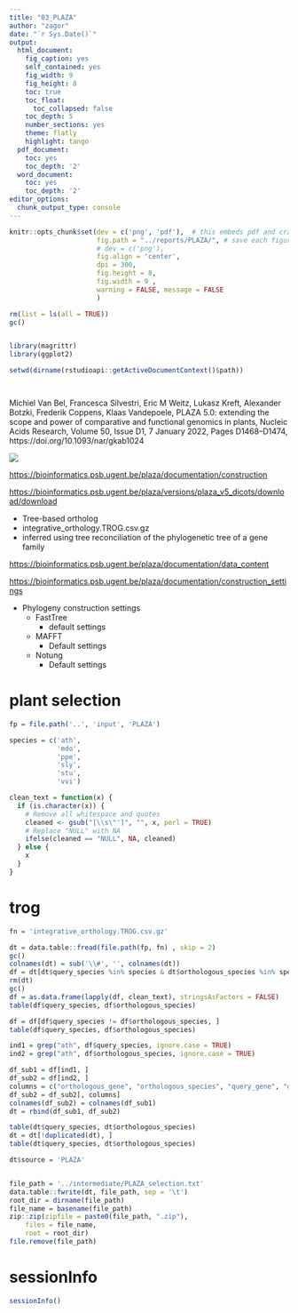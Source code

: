 ```yaml
---
title: "03_PLAZA"
author: "zagor"
date: "`r Sys.Date()`"
output:
  html_document:
    fig_caption: yes
    self_contained: yes
    fig_width: 9
    fig_height: 8
    toc: true
    toc_float:
      toc_collapsed: false
    toc_depth: 5
    number_sections: yes
    theme: flatly
    highlight: tango
  pdf_document:
    toc: yes
    toc_depth: '2'
  word_document:
    toc: yes
    toc_depth: '2'
editor_options:
  chunk_output_type: console
---
```


```r
knitr::opts_chunk$set(dev = c('png', 'pdf'),  # this embeds pdf and crates scrolable blocks if pdf is first
                      fig.path = "../reports/PLAZA/", # save each figure here
                      # dev = c('png'), 
                      fig.align = 'center', 
                      dpi = 300,
                      fig.height = 8, 
                      fig.width = 9 ,
                      warning = FALSE, message = FALSE
                      )
```



```r

rm(list = ls(all = TRUE))
gc()


library(magrittr)
library(ggplot2)

setwd(dirname(rstudioapi::getActiveDocumentContext()$path))




```


Michiel Van Bel, Francesca Silvestri, Eric M Weitz, Lukasz Kreft, Alexander Botzki, Frederik Coppens, Klaas Vandepoele, PLAZA 5.0: extending the scope and power of comparative and functional genomics in plants, Nucleic Acids Research, Volume 50, Issue D1, 7 January 2022, Pages D1468–D1474, https://doi.org/10.1093/nar/gkab1024

![](../figs/flowchart_5.png)

<https://bioinformatics.psb.ugent.be/plaza/documentation/construction>

<https://bioinformatics.psb.ugent.be/plaza/versions/plaza_v5_dicots/download/download>

* Tree-based ortholog
* integrative_orthology.TROG.csv.gz  
* inferred using tree reconciliation of the phylogenetic tree of a gene family

<https://bioinformatics.psb.ugent.be/plaza/documentation/data_content>

<https://bioinformatics.psb.ugent.be/plaza/documentation/construction_settings>

* Phylogeny construction settings
  - FastTree
    - default settings
  - MAFFT
    - Default settings
  - Notung
    - Default settings


# plant selection

```r

fp = file.path('..', 'input', 'PLAZA')

species = c('ath', 
            'mdo',
            'ppe', 
            'sly', 
            'stu',
            'vvi')

```


```r

clean_text = function(x) {
  if (is.character(x)) {
    # Remove all whitespace and quotes
    cleaned <- gsub("[\\s\"']", "", x, perl = TRUE)
    # Replace "NULL" with NA
    ifelse(cleaned == "NULL", NA, cleaned)
  } else {
    x
  }
}

```

# trog

```r

fn = 'integrative_orthology.TROG.csv.gz'

dt = data.table::fread(file.path(fp, fn) , skip = 2)
gc()
colnames(dt) = sub('\\#', '', colnames(dt))
df = dt[dt$query_species %in% species & dt$orthologous_species %in% species, ]
rm(dt)
gc()
df = as.data.frame(lapply(df, clean_text), stringsAsFactors = FALSE)
table(df$query_species, df$orthologous_species)

df = df[df$query_species != df$orthologous_species, ]
table(df$query_species, df$orthologous_species)

ind1 = grep("ath", df$query_species, ignore.case = TRUE)
ind2 = grep("ath", df$orthologous_species, ignore.case = TRUE)

df_sub1 = df[ind1, ]
df_sub2 = df[ind2, ]
columns = c("orthologous_gene", "orthologous_species", "query_gene", "query_species")
df_sub2 = df_sub2[, columns]
colnames(df_sub2) = colnames(df_sub1)
dt = rbind(df_sub1, df_sub2)

table(dt$query_species, dt$orthologous_species)
dt = dt[!duplicated(dt), ]
table(dt$query_species, dt$orthologous_species)

dt$source = 'PLAZA'


file_path = '../intermediate/PLAZA_selection.txt'
data.table::fwrite(dt, file_path, sep = '\t')
root_dir = dirname(file_path)
file_name = basename(file_path)
zip::zip(zipfile = paste0(file_path, ".zip"), 
    files = file_name, 
    root = root_dir)
file.remove(file_path)

```




# sessionInfo

```r

sessionInfo()

```


